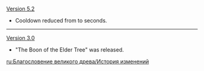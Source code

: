 {{Change History/Header}}
[[Version 5.2]]
* Cooldown reduced from {{Color|old|15}} to {{Color|new|5}} seconds.
----
[[Version 3.0]]
* "The Boon of the Elder Tree" was released.
<noinclude>
[[ru:Благословение великого древа/История изменений]]
</noinclude>